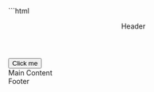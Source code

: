 
<Demo id="view-transition-one">
<CodeBlock>
```html
<!DOCTYPE html>
<html lang="en">
  <head>
    <style>
      .main-content {
        view-transition-name: main-content;
      }
      

      ::view-transition-new(main-content) {
        animation-name: slide-content;
      }

      @keyframes slide-content {
        from {
          transform: translateY(100%);
        }
      }

      /* html {
  view-transition-name: none;
      } */

      /* footer {
  view-transition-name: footer;
      } */
    </style>
  </head>
  <body>
    <header>Header</header>
    <button id="btn">Click me</button>
    <main class="main-content">Main Content</main>
    <footer>Footer</footer>
    <script>
      const button = document.querySelector("#btn")
      const content = document.querySelector(".main-content")

      const view1 = `
      <div class="view1">
      <h1>View 1</h1>
      <p>This is some stuff.</p>
      </div>
    `
      const view2 = `
      <div class="view2">
      <h1>View 2</h1>
      <p>Totally different stuff.</p>
      </div>
    `

      button.addEventListener("click", () => {
        document.startViewTransition(() => {
          content.innerHTML = content.innerHTML === view1 ? view2 : view1
        })
      })
    </script>
  </body>
</html>
```
</CodeBlock>
<IFrame src={demoURL + "5"} slot="demo" />
<CodePen slug="ZEqBqmL" slot="codePen" />
</Demo>